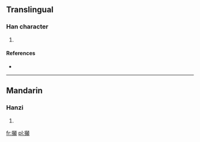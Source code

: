 ==Translingual==

===Han character===
{{Han char|rn=64|rad=手|as=19|sn=22|four=|canj=手十金金 (QJCC)}}

# {{defn|Han|sort=手19}}

====References====
* {{Han ref|kx=0464.251|hdz=31990.010|uh=6527|ud=25895}}

----

==Mandarin==

===Hanzi===
{{cmn-hanzi|pin=[[diān]] ([[dian1]]), [[dié]] ([[die2]])|wg=tien<sup>1</sup>, tieh<sup>2</sup>}}

# {{defn|Mandarin|sort=手19}}

[[fr:攧]]
[[pl:攧]]